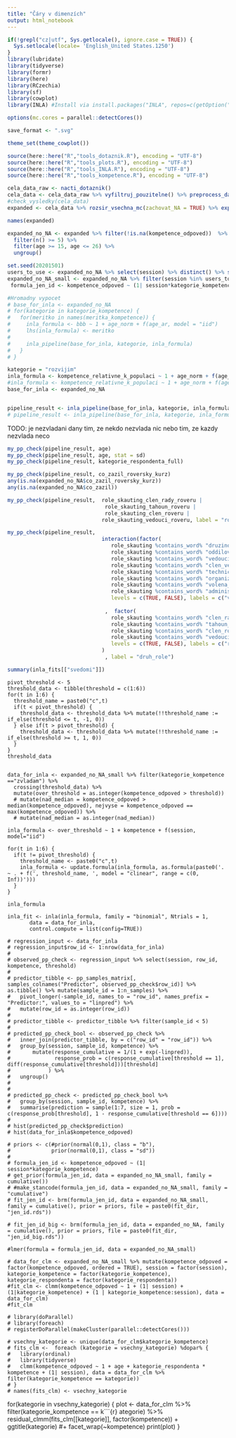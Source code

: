 ---
title: "Čáry v dimenzích"
output: html_notebook
---

```{r setup}
if(!grepl("cz|utf", Sys.getlocale(), ignore.case = TRUE)) {
  Sys.setlocale(locale= 'English_United States.1250')
}
library(lubridate)
library(tidyverse)
library(formr)
library(here)
library(RCzechia)
library(sf)
library(cowplot)
library(INLA) #Install via install.packages("INLA", repos=c(getOption("repos"), INLA="https://inla.r-inla-download.org/R/stable"), dep=TRUE)

options(mc.cores = parallel::detectCores())

save_format <- ".svg"

theme_set(theme_cowplot())

source(here::here("R","tools_dotaznik.R"), encoding = "UTF-8")
source(here::here("R","tools_plots.R"), encoding = "UTF-8")
source(here::here("R","tools_INLA.R"), encoding = "UTF-8")
source(here::here("R","tools_kompetence.R"), encoding = "UTF-8")

```


```{r}
cela_data_raw <- nacti_dotaznik()
cela_data <- cela_data_raw %>% vyfiltruj_pouzitelne() %>% preprocess_dat(verbose = FALSE)  
#check_vysledky(cela_data)
expanded <- cela_data %>% rozsir_vsechna_mc(zachovat_NA = TRUE) %>% expand_kompetence()
```


```{r}
names(expanded)
```

```{r}
expanded_no_NA <- expanded %>% filter(!is.na(kompetence_odpoved))  %>% group_by(session, kategorie_kompetence) %>% 
  filter(n() >= 5) %>%
  filter(age >= 15, age <= 26) %>%
  ungroup()

set.seed(20201501)
users_to_use <- expanded_no_NA %>% select(session) %>% distinct() %>% sample_n(800) %>% pull(session) 
expanded_no_NA_small <- expanded_no_NA %>% filter(session %in% users_to_use)
 formula_jen_id <- kompetence_odpoved ~ (1| session*kategorie_kompetence)

```



```{r}
#Hromadny vypocet
# base_for_inla <- expanded_no_NA
# for(kategorie in kategorie_kompetence) {
#   for(meritko in names(meritka_kompetence)) {
#     inla_formula <- bbb ~ 1 + age_norm + f(age_ar, model = "iid") 
#     lhs(inla_formula) <- meritko
# 
#     inla_pipeline(base_for_inla, kategorie, inla_formula)
#   }
# }

```


```{r}
kategorie = "rozvijim"
inla_formula <- kompetence_relativne_k_populaci ~ 1 + age_norm + f(age_ar, model = "iid")
#inla_formula <- kompetence_relativne_k_populaci ~ 1 + age_norm + f(age_ar, model = "iid") + f(factor(kategorie_respondenta_full, model = "iid")) + f(mc_matrices$role_skauting, model = "z")
base_for_inla <- expanded_no_NA


pipeline_result <- inla_pipeline(base_for_inla, kategorie, inla_formula, kompetence_to_run = c("skautsky_zit"), save_cache = FALSE)
# pipeline_result <- inla_pipeline(base_for_inla, kategorie, inla_formula, kompetence_to_run = c("skautsky_zit"), save_cache = FALSE)
```

TODO: je nezvladani dany tim, ze nekdo nezvlada nic nebo tim, ze kazdy nezvlada neco


```{r}
my_pp_check(pipeline_result, age)
my_pp_check(pipeline_result, age, stat = sd)
my_pp_check(pipeline_result, kategorie_respondenta_full)

```

```{r}
my_pp_check(pipeline_result, co_zazil_roversky_kurz)
any(is.na(expanded_no_NA$co_zazil_roversky_kurz))
any(is.na(expanded_no_NA$co_zazil))
```

```{r}
my_pp_check(pipeline_result,  role_skauting_clen_rady_roveru | 
                               role_skauting_tahoun_roveru |
                               role_skauting_clen_roveru |
                              role_skauting_vedouci_roveru, label = "role_rover")

my_pp_check(pipeline_result, 
                              interaction(factor(
                                 role_skauting %contains_word% "druzinovy_radce" | 
                                 role_skauting %contains_word% "oddilovy_radce" |
                                 role_skauting %contains_word% "vedouci_zastupce_oddilu" |
                                 role_skauting %contains_word% "clen_vedeni_oddilu" |
                                 role_skauting %contains_word% "technicka" |
                                 role_skauting %contains_word% "organizacni" |
                                 role_skauting %contains_word% "volena_funkce" |
                                 role_skauting %contains_word% "administrativa",
                                 levels = c(TRUE, FALSE), labels = c("v","_"))
                              
                               ,  factor(
                                 role_skauting %contains_word% "clen_rady_roveru" | 
                                 role_skauting %contains_word% "tahoun_roveru" |
                                 role_skauting %contains_word% "clen_roveru" |
                                 role_skauting %contains_word% "vedouci_roveru",
                                 levels = c(TRUE, FALSE), labels = c("r","_"))
                              )
                               , label = "druh_role")


```


```{r}
summary(inla_fits[["svedomi"]])
```


```
pivot_threshold <- 5
threshold_data <- tibble(threshold = c(1:6))
for(t in 1:6) {
  threshold_name = paste0("c",t)
  if(t < pivot_threshold) {
    threshold_data <- threshold_data %>% mutate(!!threshold_name := if_else(threshold <= t, -1, 0))
  } else if(t > pivot_threshold) {
    threshold_data <- threshold_data %>% mutate(!!threshold_name := if_else(threshold >= t, 1, 0))
  }
}
threshold_data
```

```

data_for_inla <- expanded_no_NA_small %>% filter(kategorie_kompetence =="zvladam") %>%
  crossing(threshold_data) %>%
  mutate(over_threshold = as.integer(kompetence_odpoved > threshold))
  # mutate(nad_median = kompetence_odpoved > median(kompetence_odpoved), nejvyse = kompetence_odpoved == max(kompetence_odpoved)) %>%
  # mutate(nad_median = as.integer(nad_median))

inla_formula <- over_threshold ~ 1 + kompetence + f(session, model="iid")

for(t in 1:6) {
  if(t != pivot_threshold) {
    threshold_name <- paste0("c",t)
    inla_formula <- update.formula(inla_formula, as.formula(paste0('. ~ . + f(', threshold_name, ', model = "clinear", range = c(0, Inf))')))
  }
}

inla_formula

inla_fit <- inla(inla_formula, family = "binomial", Ntrials = 1,
       data = data_for_inla,
       control.compute = list(config=TRUE))

```


```
# regression_input <- data_for_inla
# regression_input$row_id <- 1:nrow(data_for_inla)
# 
# observed_pp_check <- regression_input %>% select(session, row_id, kompetence, threshold)
# 
# predictor_tibble <- pp_samples_matrix[, samples_colnames("Predictor", observed_pp_check$row_id)] %>% as.tibble() %>% mutate(sample_id = 1:n_samples) %>%
#   pivot_longer(-sample_id, names_to = "row_id", names_prefix = "Predictor:", values_to = "linpred") %>%
#   mutate(row_id = as.integer(row_id))
# 
# predictor_tibble <- predictor_tibble %>% filter(sample_id < 5)
# 
# predicted_pp_check_bool <- observed_pp_check %>% 
#   inner_join(predictor_tibble, by = c("row_id" = "row_id")) %>%
#   group_by(session, sample_id, kompetence) %>%
#       mutate(response_cumulative = 1/(1 + exp(-linpred)),
#              response_prob = c(response_cumulative[threshold == 1], diff(response_cumulative[threshold]))[threshold]
#            ) %>%
#   ungroup()
#   
# 
# predicted_pp_check <- predicted_pp_check_bool %>%
#   group_by(session, sample_id, kompetence) %>% 
#   summarise(prediction = sample(1:7, size = 1, prob = c(response_prob[threshold], 1 - response_cumulative[threshold == 6])))
# 
# hist(predicted_pp_check$prediction)
# hist(data_for_inla$kompetence_odpoved)
```



```
# priors <- c(#prior(normal(0,1), class = "b"),
#             prior(normal(0,1), class = "sd"))
# 
# formula_jen_id <- kompetence_odpoved ~ (1| session*kategorie_kompetence)
# get_prior(formula_jen_id, data = expanded_no_NA_small, family = cumulative())
# #make_stancode(formula_jen_id, data = expanded_no_NA_small, family = "cumulative")
# fit_jen_id <- brm(formula_jen_id, data = expanded_no_NA_small, family = cumulative(), prior = priors, file = paste0(fit_dir, "jen_id.rds"))
```

```
# fit_jen_id_big <- brm(formula_jen_id, data = expanded_no_NA, family = cumulative(), prior = priors, file = paste0(fit_dir, "jen_id_big.rds"))
```

```
#lmer(formula = formula_jen_id, data = expanded_no_NA_small)
```


```
# data_for_clm <- expanded_no_NA_small %>% mutate(kompetence_odpoved = factor(kompetence_odpoved, ordered = TRUE), session = factor(session), kategorie_kompetence = factor(kategorie_kompetence), kategorie_respondenta = factor(kategorie_respondenta))
#fit_clm <- clmm(kompetence_odpoved ~ 1 + (1| session) + (1|kategorie_kompetence) + (1 | kategorie_kompetence:session), data = data_for_clm)
#fit_clm

```

```
# library(doParallel)
# library(foreach)
# registerDoParallel(makeCluster(parallel::detectCores()))
```


```
# vsechny_kategorie <- unique(data_for_clm$kategorie_kompetence)
# fits_clm <-  foreach (kategorie = vsechny_kategorie) %dopar% {
#   library(ordinal)
#   library(tidyverse)
#   clmm(kompetence_odpoved ~ 1 + age + kategorie_respondenta * kompetence + (1| session), data = data_for_clm %>% filter(kategorie_kompetence == kategorie))
# }
# names(fits_clm) <- vsechny_kategorie
```

for(kategorie in vsechny_kategorie) {
  plot <- data_for_clm %>% 
    filter(kategorie_kompetence == k```{r}
ategorie) %>%
    residual_clmm(fits_clm[[kategorie]], factor(kompetence)) + ggtitle(kategorie) #+ facet_wrap(~kompetence)
  print(plot)
}



